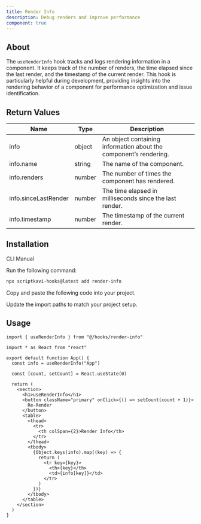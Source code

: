 ```yaml
---
title: Render Info
description: Debug renders and improve performance
component: true
---
```


## About

The `useRenderInfo` hook tracks and logs rendering information in a component. It keeps track of the number of renders, the time elapsed since the last render, and the timestamp of the current render. This hook is particularly helpful during development, providing insights into the rendering behavior of a component for performance optimization and issue identification.

## Return Values

| Name                 | Type   | Description                                                       |
| -------------------- | ------ | ----------------------------------------------------------------- |
| info                 | object | An object containing information about the component’s rendering. |
| info.name            | string | The name of the component.                                        |
| info.renders         | number | The number of times the component has rendered.                   |
| info.sinceLastRender | number | The time elapsed in milliseconds since the last render.           |
| info.timestamp       | number | The timestamp of the current render.                              |

## Installation

<Tabs defaultValue="cli">

<TabsList>
  <TabsTrigger value="cli">CLI</TabsTrigger>
  <TabsTrigger value="manual">Manual</TabsTrigger>
</TabsList>

<TabsContent value="cli">

<Steps>

<Step>Run the following command:</Step>

```bash
npx scriptkavi-hooks@latest add render-info
```

</Steps>

</TabsContent>

<TabsContent value="manual">

<Steps>

<Step>Copy and paste the following code into your project.</Step>

<ComponentSource name="render-info" />

<Step>Update the import paths to match your project setup.</Step>

</Steps>

</TabsContent>

</Tabs>

## Usage

```tsx
import { useRenderInfo } from "@/hooks/render-info"
```

```tsx
import * as React from "react"

export default function App() {
  const info = useRenderInfo("App")

  const [count, setCount] = React.useState(0)

  return (
    <section>
      <h1>useRenderInfo</h1>
      <button className="primary" onClick={() => setCount(count + 1)}>
        Re-Render
      </button>
      <table>
        <thead>
          <tr>
            <th colSpan={2}>Render Info</th>
          </tr>
        </thead>
        <tbody>
          {Object.keys(info).map((key) => {
            return (
              <tr key={key}>
                <th>{key}</th>
                <td>{info[key]}</td>
              </tr>
            )
          })}
        </tbody>
      </table>
    </section>
  )
}
```
